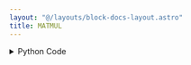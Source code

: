 ```yaml
---
layout: "@/layouts/block-docs-layout.astro"
title: MATMUL
---
```



<PythonDocsDisplay docstring={docstring} />

<details>
<summary>Python Code</summary>
```python
import numpy as np
from flojoy import flojoy, Matrix


@flojoy
def MATMUL(a: Matrix, b: Matrix) -> Matrix:
    """The MATMUL node takes two input matrices, multiplies them, and returns the result.

    Inputs
    ------
    a : Matrix
        The input matrix to be multiplied to input b.
    b : Matrix
        The input matrix to be multiplied to input a.

    Returns
    -------
    Matrix
        The matrix result from the matrix multiplication.
    """

    return Matrix(m=np.matmul(a.m, b.m))

```
[Find this Flojoy Block on GitHub](https://github.com/flojoy-ai/blocks/blob/main/blocks/TRANSFORMERS/MATRIX_MANIPULATION/MATMUL/MATMUL.py)
</details>


## Example
